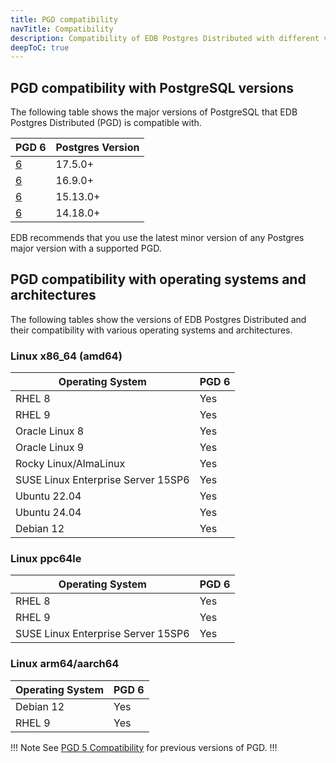 ```yaml
---
title: PGD compatibility
navTitle: Compatibility
description: Compatibility of EDB Postgres Distributed with different versions of PostgreSQL
deepToC: true
---
```


## PGD compatibility with PostgreSQL versions

The following table shows the major versions of PostgreSQL that EDB Postgres Distributed (PGD) is compatible with.

| PGD 6       | Postgres Version |
|-------------|------------------|
| [6](/pgd/6) | 17.5.0+          |
| [6](/pgd/6) | 16.9.0+          |
| [6](/pgd/6) | 15.13.0+         |
| [6](/pgd/6) | 14.18.0+         |

EDB recommends that you use the latest minor version of any Postgres major version with a supported PGD.

## PGD compatibility with operating systems and architectures

The following tables show the versions of EDB Postgres Distributed and their compatibility with various operating systems and architectures.

### Linux x86_64 (amd64)

| Operating System                   | PGD 6 |
|------------------------------------|-------|
| RHEL 8                             | Yes   |
| RHEL 9                             | Yes   |
| Oracle Linux 8                     | Yes   |
| Oracle Linux 9                     | Yes   |
| Rocky Linux/AlmaLinux              | Yes   |
| SUSE Linux Enterprise Server 15SP6 | Yes   |
| Ubuntu 22.04                       | Yes   |
| Ubuntu 24.04                       | Yes   |
| Debian 12                          | Yes   |

### Linux ppc64le

| Operating System                   | PGD 6 |
|------------------------------------|-------|
| RHEL 8                             | Yes   |
| RHEL 9                             | Yes   |
| SUSE Linux Enterprise Server 15SP6 | Yes   |

### Linux arm64/aarch64

| Operating System | PGD 6 |
|------------------|-------|
| Debian 12        | Yes   |
| RHEL 9           | Yes   |

!!! Note
See [PGD 5 Compatibility](/pgd/5.8/compatibility) for previous versions of PGD.
!!!
